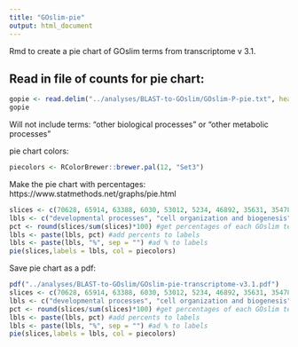 ```yaml
---
title: "GOslim-pie"
output: html_document
---
```

Rmd to create a pie chart of GOslim terms from transcriptome v 3.1. 

## Read in file of counts for pie chart:
```r
gopie <- read.delim("../analyses/BLAST-to-GOslim/GOslim-P-pie.txt", header = FALSE)
gopie
```

Will not include terms: "other biological processes" or "other metabolic processes" 

pie chart colors:
```r
piecolors <- RColorBrewer::brewer.pal(12, "Set3")
```

Make the pie chart with percentages:
https://www.statmethods.net/graphs/pie.html 
```r
slices <- c(70628, 65914, 63388, 6030, 53012, 5234, 46892, 35631, 35478, 27506, 20463, 11822) #create vector of counts of GOslims based on the file read in above; don't use numbers associated with "other biological processes" or "other metabolic processes"
lbls <- c("developmental processes", "cell organization and biogenesis", "RNA metabolism", "cell adhesion", "protein metabolism", "cell-cell signaling", "transport", "signal transduction", "stress response", "cell cycle and proliferation", "DNA metabolism", "death") #create vector of GOslim terms in the same order as the number of counts; don't include "other biological processes" or "other metabolic processes"
pct <- round(slices/sum(slices)*100) #get percentages of each GOslim term
lbls <- paste(lbls, pct) #add percents to labels
lbls <- paste(lbls, "%", sep = "") #ad % to labels
pie(slices,labels = lbls, col = piecolors)
```

Save pie chart as a pdf:
```r
pdf("../analyses/BLAST-to-GOslim/GOslim-pie-transcriptome-v3.1.pdf")
slices <- c(70628, 65914, 63388, 6030, 53012, 5234, 46892, 35631, 35478, 27506, 20463, 11822) #create vector of counts of GOslims based on the file read in above; don't use numbers associated with "other biological processes" or "other metabolic processes"
lbls <- c("developmental processes", "cell organization and biogenesis", "RNA metabolism", "cell adhesion", "protein metabolism", "cell-cell signaling", "transport", "signal transduction", "stress response", "cell cycle and proliferation", "DNA metabolism", "death") #create vector of GOslim terms in the same order as the number of counts; don't include "other biological processes" or "other metabolic processes"
pct <- round(slices/sum(slices)*100) #get percentages of each GOslim term
lbls <- paste(lbls, pct) #add percents to labels
lbls <- paste(lbls, "%", sep = "") #ad % to labels
pie(slices,labels = lbls, col = piecolors)
```





